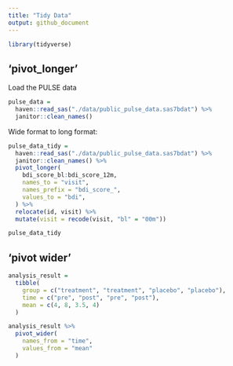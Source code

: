 ```yaml
---
title: "Tidy Data"
output: github_document
---
```


```r
library(tidyverse)
```

## 'pivot_longer'

Load the PULSE data

```r
pulse_data = 
  haven::read_sas("./data/public_pulse_data.sas7bdat") %>% 
  janitor::clean_names()
```

Wide format to long format:

```r
pulse_data_tidy =
  haven::read_sas("./data/public_pulse_data.sas7bdat") %>% 
  janitor::clean_names() %>% 
  pivot_longer(
    bdi_score_bl:bdi_score_12m,
    names_to = "visit",
    names_prefix = "bdi_score_",
    values_to = "bdi",
  ) %>% 
  relocate(id, visit) %>% 
  mutate(visit = recode(visit, "bl" = "00m"))

pulse_data_tidy
```

## 'pivot wider'

```r
analysis_result = 
  tibble(
    group = c("treatment", "treatment", "placebo", "placebo"),
    time = c("pre", "post", "pre", "post"),
    mean = c(4, 8, 3.5, 4)
  )

analysis_result %>%  
  pivot_wider(
    names_from = "time",
    values_from = "mean"
  )
```

